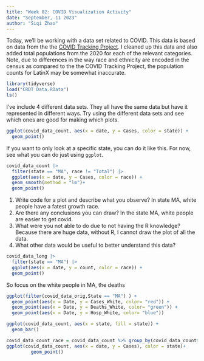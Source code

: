 ```yaml
---
title: "Week 02: COVID Visualization Activity"
date: "September, 11 2023"
author: "Siqi Zhao"
---
```


Today, we'll be working with a data set related to COVID.
This data is based on data from the the [COVID Tracking Project](https://covidtracking.com/).
I cleaned up this data and also added total populations from the 2020 for each of the relevant categories.
Note, due to differences in the way race and ethnicity are encoded in the census as compared to the the COVID Tracking Project, the population counts for LatinX may be somewhat inaccurate.

```r
library(tidyverse)
load("CRDT Data.RData")
ls()
```

I've include 4 different data sets.
They all have the same data but have it represented in different ways.
Try using the different data sets and see which ones are good for making which plots.


```r
ggplot(covid_data_count, aes(x = date, y = Cases, color = state)) + 
  geom_point() 
```



If you want to only look at a specific state, you can do it like this.
For now, see what you can do just using `ggplot`.

```r
covid_data_count |> 
  filter(state == "MA", race != "Total") |> 
  ggplot(aes(x = date, y = Cases, color = race)) + 
  geom_smooth(method = "lm")+
  geom_point()
```

1. Write code for a plot and describe what you observe?
In state MA, white people have a fatest growth race. 
2. Are there any conclusions you can draw?
In the state MA, white people are easier to get covid. 
3. What were you not able to do due to not having the R knowledge?
Because there are huge data, without R, I cannot draw the plot of all the data. 
4. What other data would be useful to better understand this data?



```r
covid_data_long |> 
  filter(state == "MA") |> 
  ggplot(aes(x = date, y = count, color = race)) + 
  geom_point()
```


So focus on the white people in MA, the deaths 
```r
ggplot(filter(covid_data_orig,State == "MA") ) + 
  geom_point(aes(x = Date, y = Cases_White, color= "red")) +
  geom_point(aes(x = Date, y = Deaths_White, color= "green")) +
  geom_point(aes(x = Date, y = Hosp_White, color= "blue")) 
```

```r
ggplot(covid_data_count, aes(x = state, fill = state)) + 
  geom_bar() 
```

```r
covid_data_count_race = covid_data_count %>% group_by(covid_data_count$race)
ggplot(covid_data_count, aes(x = date, y = Cases), color = state)+
         geom_point()
```

